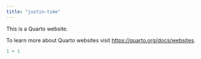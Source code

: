 ```yaml
---
title: "justin-time"
---
```


This is a Quarto website.

To learn more about Quarto websites visit <https://quarto.org/docs/websites>.

```r
1 + 1
```
